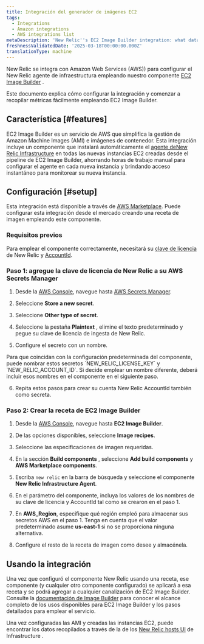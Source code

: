 ```yaml
---
title: Integración del generador de imágenes EC2
tags:
  - Integrations
  - Amazon integrations
  - AWS integrations list
metaDescription: 'New Relic''s EC2 Image Builder integration: what data it reports and how to enable it.'
freshnessValidatedDate: '2025-03-18T00:00:00.000Z'
translationType: machine
---
```


New Relic se integra con Amazon Web Services (AWS)) para configurar el New Relic agente de infraestructura empleando nuestro componente [EC2 Image Builder](https://aws.amazon.com/image-builder/) .

Este documento explica cómo configurar la integración y comenzar a recopilar métricas fácilmente empleando EC2 Image Builder.

## Característica [#features]

EC2 Image Builder es un servicio de AWS que simplifica la gestión de Amazon Machine Images (AMI) e imágenes de contenedor. Esta integración incluye un componente que instalará automáticamente el [agente deNew Relic Infrastructure](https://docs.newrelic.com/docs/infrastructure/introduction-infra-monitoring/) en todas las nuevas instancias EC2 creadas desde el pipeline de EC2 Image Builder, ahorrando horas de trabajo manual para configurar el agente en cada nueva instancia y brindando acceso instantáneo para monitorear su nueva instancia.

## Configuración [#setup]

Esta integración está disponible a través de [AWS Marketplace](https://aws.amazon.com/marketplace/pp/prodview-7l3xgom3n4v7q?sr=0-7&ref_=beagle&applicationId=AWS-Marketplace-Console). Puede configurar esta integración desde el mercado creando una receta de imagen empleando este componente.

### Requisitos previos

Para emplear el componente correctamente, necesitará su [clave de licencia](/docs/apis/intro-apis/new-relic-api-keys/#overview-keys) de New Relic y [AccountId](/docs/accounts-partnerships/accounts/account-setup/account-id).

### Paso 1: agregue la clave de licencia de New Relic a su AWS Secrets Manager

1. Desde la [AWS Console](console.aws.amazon.com), navegue hasta [AWS Secrets Manager](https://aws.amazon.com/secrets-manager/).

2. Seleccione **Store a new secret**.

3. Seleccione **Other type of secret**.

4. Seleccione la pestaña **Plaintext** , elimine el texto predeterminado y pegue su clave de licencia de ingesta de New Relic.

5. Configure el secreto con un nombre.

<Callout variant="tip">
  Para que coincidan con la configuración predeterminada del componente, puede nombrar estos secretos `NEW_RELIC_LICENSE_KEY` y `NEW_RELIC_ACCOUNT_ID`. Si decide emplear un nombre diferente, deberá incluir esos nombres en el componente en el siguiente paso.
</Callout>

6. Repita estos pasos para crear su cuenta New Relic AccountId también como secreta.

### Paso 2: Crear la receta de EC2 Image Builder

1. Desde la [AWS Console](console.aws.amazon.com), navegue hasta **EC2 Image Builder**.

2. De las opciones disponibles, seleccione **Image recipes**.

3. Seleccione las especificaciones de imagen requeridas.

4. En la sección **Build components** , seleccione **Add build components** y **AWS Marketplace components**.

5. Escriba `new relic` en la barra de búsqueda y seleccione el componente **New Relic Infrastructure Agent**.

6. En el parámetro del componente, incluya los valores de los nombres de su clave de licencia y AccountId tal como se crearon en el paso 1.

7. En **AWS\_Region**, especifique qué región empleó para almacenar sus secretos AWS en el paso 1. Tenga en cuenta que el valor predeterminado asume **us-east-1** si no se proporciona ninguna alternativa.

8. Configure el resto de la receta de imagen como desee y almacénela.

## Usando la integración

Una vez que configuró el componente New Relic usando una receta, ese componente (y cualquier otro componente configurado) se aplicará a esa receta y se podrá agregar a cualquier canalización de EC2 Image Builder. Consulte la [documentación de Image Builder](https://docs.aws.amazon.com/imagebuilder/latest/userguide/what-is-image-builder.html) para conocer el alcance completo de los usos disponibles para EC2 Image Builder y los pasos detallados para emplear el servicio.

Una vez configuradas las AMI y creadas las instancias EC2, puede encontrar los datos recopilados a través de la de los [New Relic hosts UI](https://docs.newrelic.com/docs/infrastructure/infrastructure-data/infrastructure-ui-pages/infra-hosts-ui-page/) de Infrastructure .